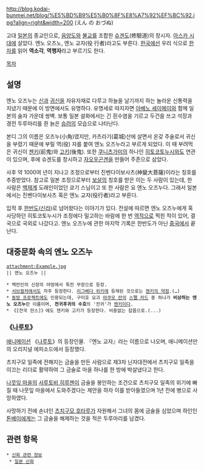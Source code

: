http://blog.kodai-bunmei.net/blog/%E5%BD%B9%E5%B0%8F%E8%A7%92%EF%BC%92.jpg?align=right&width=200 {{{+1 役 小角}}} (えん の おづぬ)

고대 [[일본]]의 종교인으로, [[음양도]]와 [[불교]]를 조합한 [[슈겐도]](修驗道)의 창시자. [[아스카 시대]]에 살았다. 엔노 오즈노, 엔노 교자(役 行者)라고도 부른다. [[한국]]에선 우리 식으로 [[한자]]를 읽어 '''역소각''', '''역행자'''라고 부르기도 한다.

[[목차]]
== 설명 ==
엔노 오즈누는 [[신]]과 [[귀신]]을 자유자재로 다루고 하늘을 날기까지 하는 놀라운 신통력을 지녔기 때문에 이 방면에서도 유명하다. 유명세로 따지자면 [[아베노 세이메이]]와 함께 일본의 술자 가운데 쌍벽. 보통 일본 설화에서는 긴 흰수염을 기르고 두건을 쓰고 석장과 경전 두루마리를 쥔 늙은 [[승려]]의 모습으로 나타난다.

본디 그의 이름은 오즈누(小角)였지만, 카츠라기(葛城)산에 살면서 온갖 주술로서 귀신을 부렸기 때문에 부릴 역(役) 자를 붙여 엔노 오즈누라고 부르게 되었다. 이 때 부려먹은 귀신이 [[젠키]](前鬼)와 [[고키]](後鬼). 또한 [[쿠니츠가미]]의 하나인 [[히토코토누시]]와도 연관이 있으며, 후에 슈겐도를 창시하고 [[자오우곤겐]]을 만들어 주존으로 삼았다.

사후 약 1000여 년이 지나고 조정으로부터 진벤다이보사츠(神變大菩薩)이라는 칭호를 추증받았다. 참고로 일본 조정으로부터 [[보살]]의 칭호를 받은 이는 두 사람이 있는데, 한 사람은 [[백제]]계 도래인이었던 쿄기 스님이고 또 한 사람은 요 엔노 오즈누다. 그래서 일본에서는 진벤다이보사츠 혹은 엔노 교쟈(役行者)라고 부른다.

입적 후 [[한반도]]([[신라]])로 넘어왔다는 이야기가 있다. 전설에 따르면 엔노 오즈누에게 혹사당하던 히토코토누시가 조정에다 밀고하는 바람에 한 번 [[역적]]으로 찍힌 적이 있어, 결국으로 국외로 나갔다고. 엔노 오즈누에 관한 마지막 기록은 한반도가 아닌 [[중국]]에서 끝난다.

== 대중문화 속의 엔노 오즈누 ==

 attachment:Example.jpg
 || 엔노 오즈누 ||
  
 * 백만인의 신장의 야망에서 특전 무장으로 등장. 
 * [[서브컬처]]에서도 자주 등장한다. [[리그베다 위키]]에 등재된 것으로는 [[젠키의 약점]].(…)
 * [[동방 프로젝트]]에도 인용되는데, 구미호 요괴 [[야쿠모 란]]의 [[스펠 카드(동방 프로젝트)|스펠 카드]] 중 하나가 '''비상하는 엔노 오즈누'''란 이름이며, '''전귀후귀의 수호'''의 '전귀'가 [[젠키]]이다.
 * 《[전국 란스]》에도 젠키와 고키가 등장한다. 비중없는 잡몹으로.(...)

=== 《[[나루토]]》 ===
[[애니메이션]] 《[[나루토]]》의 등장인물. 『엔노 교자』라는 이름으로 나오며, 애니메이션만의 오리지널 에피소드에서 등장했다.

츠치구모 일족에 전해지는 금술을 만든 사람으로 제3차 닌자대전에서 츠치구모 일족을 이끄는 리더로 활약하여 그 금술로 마을 하나를 한 방에 박살냈다고 한다.

[[나뭇잎 마을]]의 [[사루토비 히루젠]]이 금술을 봉인하는 조건으로 츠치구모 일족의 위기에 빠질 때 나뭇잎 마을에서 도와주겠다는 제안을 하자 이를 받아들였으며 1년 전에 병으로 사망하였다.

사망하기 전에 손녀인 [[츠치구모 호타루]]가 자원해서 그녀의 몸에 금술을 심었으며 하인인 [[톤베이]]에게는 그 금술을 해제하는 것을 적은 두루마리를 남겼다.

== 관련 항목 ==
 * [[신화 관련 정보]]
  * [[일본 신화]]
